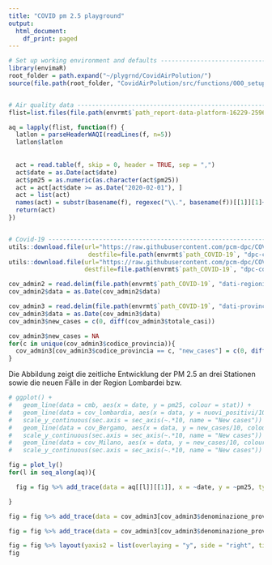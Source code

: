 ```yaml
---
title: "COVID pm 2.5 playground"
output:
  html_document:
    df_print: paged
---
```


```r
# Set up working environment and defaults --------------------------------------
library(envimaR)
root_folder = path.expand("~/plygrnd/CovidAirPolution/")
source(file.path(root_folder, "CovidAirPolution/src/functions/000_setup.R"))


# Air quality data -------------------------------------------------------------
flist=list.files(file.path(envrmt$`path_report-data-platform-16229-259611-lombardy`), pattern = "^.*\\.csv$", full.names = TRUE)

aq = lapply(flist, function(f) {
  latlon = parseHeaderWAQI(readLines(f, n=5))
  latlon$latlon
  
  
  act = read.table(f, skip = 0, header = TRUE, sep = ",")
  act$date = as.Date(act$date)
  act$pm25 = as.numeric(as.character(act$pm25))
  act = act[act$date >= as.Date("2020-02-01"), ]
  act = list(act)
  names(act) = substr(basename(f), regexec("\\.", basename(f))[[1]][1]+1, regexec("--", basename(f))[[1]][1]-1)
  return(act)
})


# Covid-19 ---------------------------------------------------------------------
utils::download.file(url="https://raw.githubusercontent.com/pcm-dpc/COVID-19/master/dati-province/dpc-covid19-ita-province.csv",
                      destfile=file.path(envrmt$`path_COVID-19`, "dpc-covid19-ita-province.csv"))
utils::download.file(url="https://raw.githubusercontent.com/pcm-dpc/COVID-19/master/dati-regioni/dpc-covid19-ita-regioni.csv",
                     destfile=file.path(envrmt$`path_COVID-19`, "dpc-covid19-ita-regioni.csv"))

cov_admin2 = read.delim(file.path(envrmt$`path_COVID-19`, "dati-regioni/dpc-covid19-ita-regioni.csv"), header = TRUE, sep = ",", dec=".")
cov_admin2$data = as.Date(cov_admin2$data)

cov_admin3 = read.delim(file.path(envrmt$`path_COVID-19`, "dati-province/dpc-covid19-ita-province.csv"), header = TRUE, sep = ",", dec=".")  
cov_admin3$data = as.Date(cov_admin3$data)
cov_admin3$new_cases = c(0, diff(cov_admin3$totale_casi))

cov_admin3$new_cases = NA
for(c in unique(cov_admin3$codice_provincia)){
  cov_admin3[cov_admin3$codice_provincia == c, "new_cases"] = c(0, diff(cov_admin3[cov_admin3$codice_provincia == c, "totale_casi"]))
}

```


Die Abbildung zeigt die zeitliche Entwicklung der PM 2.5 an drei Stationen sowie die neuen Fälle in der Region Lombardei bzw. 

```r
# ggplot() + 
#   geom_line(data = cmb, aes(x = date, y = pm25, colour = stat)) + 
#   geom_line(data = cov_lombardia, aes(x = data, y = nuovi_positivi/10)) + 
#   scale_y_continuous(sec.axis = sec_axis(~.*10, name = "New cases")) +
#   geom_line(data = cov_Bergamo, aes(x = data, y = new_cases/10, colour = "Covid Bergamo")) + 
#   scale_y_continuous(sec.axis = sec_axis(~.*10, name = "New cases")) +
#   geom_line(data = cov_Milano, aes(x = data, y = new_cases/10, colour = "Covid Milano")) + 
#   scale_y_continuous(sec.axis = sec_axis(~.*10, name = "New cases"))

fig = plot_ly() 
for(l in seq_along(aq)){

  fig = fig %>% add_trace(data = aq[[l]][[1]], x = ~date, y = ~pm25, type = 'scatter', name = paste("pm 2.5", names(aq[1])), mode = 'lines+markers')

}

fig = fig %>% add_trace(data = cov_admin3[cov_admin3$denominazione_provincia == "Bergamo",], x = ~data, y = ~new_cases, yaxis = "y2", name = "New cases Bergamo", mode = 'lines+markers')

fig = fig %>% add_trace(data = cov_admin3[cov_admin3$denominazione_provincia == "Milano",], x = ~data, y = ~new_cases, yaxis = "y2", name = "New cases Milano", mode = 'lines+markers')

fig = fig %>% layout(yaxis2 = list(overlaying = "y", side = "right", title = "new cases"))
fig
```

